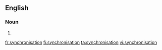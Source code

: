 ==English==

===Noun===
{{en-noun}}

# {{alternative spelling of|synchronization}}

[[fr:synchronisation]]
[[fi:synchronisation]]
[[ta:synchronisation]]
[[vi:synchronisation]]